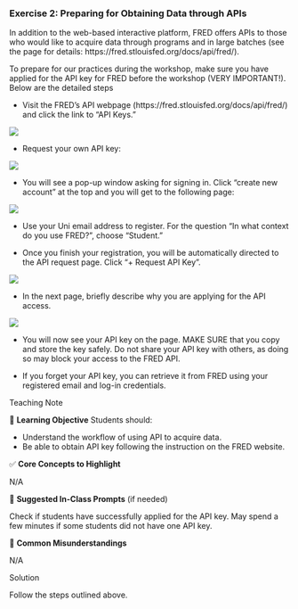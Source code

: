 <!-- question-type: prepare -->
### Exercise 2: Preparing for Obtaining Data through APIs
In addition to the web-based interactive platform, FRED offers APIs to those who would like to acquire data through programs and in large batches (see the page for details: https://fred.stlouisfed.org/docs/api/fred/). 

To prepare for our practices during the workshop, make sure you have applied for the API key for FRED before the workshop (VERY IMPORTANT!). Below are the detailed steps

* Visit the FRED's API webpage (https://fred.stlouisfed.org/docs/api/fred/) and click the link to "API Keys."

![](Images/FRED_API_1.png)

* Request your own API key:

![](Images/FRED_API_2.png)

* You will see a pop-up window asking for signing in. Click "create new account" at the top and you will get to the following page:

![](Images/FRED_API_3.png)

* Use your Uni email address to register. For the question "In what context do you use FRED?", choose "Student."

* Once you finish your registration, you will be automatically directed to the API request page. Click "+ Request API Key".

![](Images/FRED_API_4.png)

* In the next page, briefly describe why you are applying for the API access.

![](Images/FRED_API_5.png)

* You will now see your API key on the page. MAKE SURE that you copy and store the key safely. Do not share your API key with others, as doing so may block your access to the FRED API.

* If you forget your API key, you can retrieve it from FRED using your registered email and log-in credentials. 



<!-- BEGIN PROFILE:r-teaching-guide -->
::: {.content-visible when-profile="r-teaching-guide"}

::: {.teaching-block}

::: {.teaching-block-header}
Teaching Note
:::

::: {.teaching-block-body}

🎯 **Learning Objective** 
Students should:

- Understand the workflow of using API to acquire data.
- Be able to obtain API key following the instruction on the FRED website.

✅   **Core Concepts to Highlight**

N/A


💬 **Suggested In-Class Prompts** (if needed)

Check if students have successfully applied for the API key. May spend a few minutes if some students did not have one API key.

📌 **Common Misunderstandings**

N/A

:::

:::

:::
<!-- END PROFILE:r-teaching-guide -->

<!-- BEGIN PROFILE:r-solutions -->
::: {.content-visible when-profile="r-solutions" when-profile="r-teaching-guide"}

::: {.solution-block}

::: {.solution-block-header}
Solution
:::

::: {.solution-block-body}

Follow the steps outlined above.
:::

:::

:::
<!-- END PROFILE:r-solutions -->
